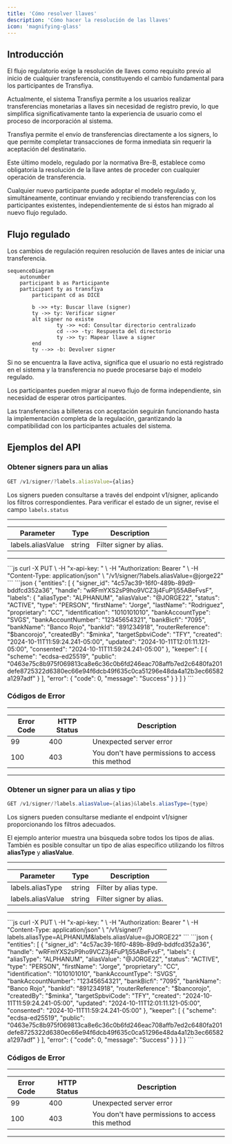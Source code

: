 ```yaml
---
title: 'Cómo resolver llaves'
description: 'Cómo hacer la resolución de las llaves'
icon: 'magnifying-glass'
---
```


## Introducción

El flujo regulatorio exige la resolución de llaves como requisito previo al inicio de cualquier transferencia, constituyendo el cambio fundamental para los participantes de Transfiya.

Actualmente, el sistema Transfiya permite a los usuarios realizar transferencias monetarias a llaves sin necesidad de registro previo, lo que simplifica significativamente tanto la experiencia de usuario como el proceso de incorporación al sistema.

Transfiya permite el envío de transferencias directamente a los signers, lo que permite completar transacciones de forma inmediata sin requerir la aceptación del destinatario.

Este último modelo, regulado por la normativa Bre-B, establece como obligatoria la resolución de la llave antes de proceder con cualquier operación de transferencia.

Cualquier nuevo participante puede adoptar el modelo regulado y, simultáneamente, continuar enviando y recibiendo transferencias con los participantes existentes, independientemente de si éstos han migrado al nuevo flujo regulado.

## Flujo regulado

Los cambios de regulación requiren resolución de llaves antes de iniciar una transferencia.

```mermaid
sequenceDiagram
	autonumber
	participant b as Participante
	participant ty as transfiya
		participant cd as DICE

		b ->> +ty: Buscar llave (signer)
		ty ->> ty: Verificar signer
		alt signer no existe
				ty ->> +cd: Consultar directorio centralizado
				cd -->> -ty: Respuesta del directorio
				ty ->> ty: Mapear llave a signer
		end
		ty -->> -b: Devolver signer
```

Si no se encuentra la llave activa, significa que el usuario no está registrado en el sistema y la transferencia no puede procesarse bajo el modelo regulado.

Los participantes pueden migrar al nuevo flujo de forma independiente, sin necesidad de esperar otros participantes.

<Info>
	Las transferencias a billeteras con aceptación seguirán funcionando hasta la implementación completa de la regulación, garantizando la compatibilidad con los participantes actuales del sistema.
</Info>

## Ejemplos del API

### Obtener signers para un alias

```javascript HTTP
GET /v1/signer/?labels.aliasValue={alias}
```
Los signers pueden consultarse a través del endpoint v1/signer, aplicando los filtros correspondientes. Para verificar el estado de un signer, revise el campo `labels.status`

---

| Parameter         | Type   | Description             |
| ----------------- | ------ | ----------------------- |
| labels.aliasValue | string | Filter signer by alias. |

---

<Tabs>
		<Tab title="Request">
			```js
			curl -X PUT \
			  -H "x-api-key: <API_KEY>" \
			  -H "Authorization: Bearer <TOKEN>" \
			  -H "Content-Type: application/json" \
			  "<base URL>/v1/signer/?labels.aliasValue=@jorge22"
			```
		</Tab>
		<Tab title="Response">
      ```json
      {
        "entities": [
          {
            "signer_id": "4c57ac39-16f0-489b-89d9-bddfcd352a36",
            "handle": "wRFmYXS2sP9ho9VCZ3j4FuP1j55ABeFvsF",
            "labels": {
              "aliasType": "ALPHANUM",
              "aliasValue": "@JORGE22",
              "status": "ACTIVE",
              "type": "PERSON",
              "firstName": "Jorge",
              "lastName": "Rodriguez",
              "proprietary": "CC",
              "identification": "1010101010",
              "bankAccountType": "SVGS",
              "bankAccountNumber": "12345654321",
              "bankBicfi": "7095",
              "bankName": "Banco Rojo",
              "bankId": "891234918",
              "routerReference": "$bancorojo",
              "createdBy": "$minka",
              "targetSpbviCode": "TFY",
              "created": "2024-10-11T11:59:24.241-05:00",
              "updated": "2024-10-11T12:01:11.121-05:00",
              "consented": "2024-10-11T11:59:24.241-05:00"
            },
            "keeper": [
              {
                "scheme": "ecdsa-ed25519",
                "public": "0463e75c8b975f069813ca8e6c36c0b6fd246eac708affb7ed2c6480fa201defe8725322d6380ec66e94f6dcb49f635c0ca51296e48da4a12b3ec66582a1297adf"
              }
            ],
            "error": {
              "code": 0,
              "message": "Success"
            }
          }
        ]
      }
      ```
		</Tab>
</Tabs>

### Códigos de Error

---

| Error Code | HTTP Status | Description                                      |
| ---------- | ----------- | ------------------------------------------------ |
| 99         | 400         | Unexpected server error                          |
| 100        | 403         | You don't have permissions to access this method |

---

### Obtener un signer para un alias y tipo

```java HTTP
GET /v1/signer/?labels.aliasValue={alias}&labels.aliasType={type}
```

Los signers pueden consultarse mediante el endpoint v1/signer proporcionando los filtros adecuados.

El ejemplo anterior muestra una búsqueda sobre todos los tipos de alias. También es posible consultar un tipo de alias específico utilizando los filtros **aliasType** y **aliasValue**.

---

| Parameter         | Type   | Description             |
| ----------------- | ------ | ----------------------- |
| labels.aliasType  | string | Filter by alias type.   |
| labels.aliasValue | string | Filter signer by alias. |

---

<Tabs>
				<Tab title="Request">
					```js
					curl -X PUT \
						-H "x-api-key: <API_KEY>" \
						-H "Authorization: Bearer <TOKEN>" \
						-H "Content-Type: application/json" \
						"<base URL>/v1/signer/?labels.aliasType=ALPHANUM&labels.aliasValue=@JORGE22"
					```
		</Tab>
		<Tab title="Response">
      ```json
      {
        "entities": [
          {
            "signer_id": "4c57ac39-16f0-489b-89d9-bddfcd352a36",
            "handle": "wRFmYXS2sP9ho9VCZ3j4FuP1j55ABeFvsF",
            "labels": {
              "aliasType": "ALPHANUM",
              "aliasValue": "@JORGE22",
              "status": "ACTIVE",
              "type": "PERSON",
              "firstName": "Jorge",
              "proprietary": "CC",
              "identification": "1010101010",
              "bankAccountType": "SVGS",
              "bankAccountNumber": "12345654321",
              "bankBicfi": "7095",
              "bankName": "Banco Rojo",
              "bankId": "891234918",
              "routerReference": "$bancorojo",
              "createdBy": "$minka",
              "targetSpbviCode": "TFY",
              "created": "2024-10-11T11:59:24.241-05:00",
              "updated": "2024-10-11T12:01:11.121-05:00",
              "consented": "2024-10-11T11:59:24.241-05:00"
            },
            "keeper": [
              {
                "scheme": "ecdsa-ed25519",
                "public": "0463e75c8b975f069813ca8e6c36c0b6fd246eac708affb7ed2c6480fa201defe8725322d6380ec66e94f6dcb49f635c0ca51296e48da4a12b3ec66582a1297adf"
              }
            ],
            "error": {
              "code": 0,
              "message": "Success"
            }
          }
        ]
      }
      ```
		</Tab>
</Tabs>

### Códigos de Error

---

| Error Code | HTTP Status | Description                                      |
| ---------- | ----------- | ------------------------------------------------ |
| 99         | 400         | Unexpected server error                          |
| 100        | 403         | You don't have permissions to access this method |

---
